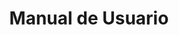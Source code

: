 ---
title: Manual de Usuario
description: Bienvenido al manual de usuario que proporciona una guía completa para la generación de facturas.
template: splash

hero:
  title: 'Manual de usuario'
  tagline: Comienza a generar facturas en tu negocio.
  image:
    alt: A glittering, brightly colored logo
    file: ../../assets/factured.png
  actions:
    - text: Comenzar
      link: /companyInformation/example
      icon: right-arrow
      variant: primary
next: false
---